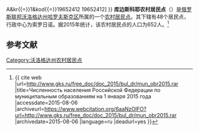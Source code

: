 {{Infobox Settlement
| official_name = 库边斯科耶农村居民点
| native_name = Сельское поселение Кубенское
| settlement_type = [[农村居民点|农村居民点]]
| subdivision_type = [[国家|国家]]
| subdivision_type1 = [[州_(俄罗斯)|州]]
| subdivision_type2 = [[区_(苏联)|区]]
| subdivision_name = {{RUS}}
| subdivision_name1 = [[沃洛格达州|沃洛格达州]]
| subdivision_name2 = [[哈罗夫斯克区|哈罗夫斯克区]]
| seat_type = 行政中心
| seat = 索罗日诺
| population_as_of=2015
| population_footnotes = <ref name=stat />
| population_total = 652
| coordinates_display = inline,title
| latd =  | latm =  | lats =  | latNS = N
| longd =  | longm =  | longs =  | longEW = E
| timezone = [[莫斯科时间|MSK]]
| utc_offset = +3
| blank_name = [[俄罗斯市政土地区划代码|OKTMO编码]]
| blank_info = [http://classif.spb.ru/classificators/view/tma.php?st{{=}}A&kr{{=}}1&kod{{=}}19652412 19652412]
}}
'''库边斯科耶农村居民点'''（{{lang-ru|Сельское поселение Кубенское}}）是[[俄罗斯联邦|俄罗斯联邦]][[沃洛格达州|沃洛格达州]][[哈罗夫斯克区|哈罗夫斯克区]]所属的一个[[农村居民点|农村居民点]]。其下辖有48个居民点，行政中心为索罗日诺。据2015年统计，该农村居民点的人口为652人。<ref name=stat>{{ cite web |url=http://www.gks.ru/free_doc/doc_2015/bul_dr/mun_obr2015.rar |title=Численность населения Российской Федерации по муниципальным образованиям на 1 января 2015 года |accessdate=2015-08-06 |archiveurl=https://www.webcitation.org/6aaNzOlFO?url=http://www.gks.ru/free_doc/doc_2015/bul_dr/mun_obr2015.rar |archivedate=2015-08-06 |language=ru |deadurl=yes }}</ref>

== 参考文献 ==
{{reflist}}

{{Russia-stub}}

[[Category:沃洛格达州农村居民点|Category:沃洛格达州农村居民点]]